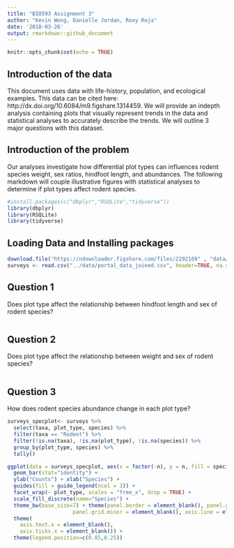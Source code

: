 ```yaml
---
title: "BIO593 Assignment 3"
author: "Kevin Wong, Danielle Jordan, Roxy Roja"
date: '2018-03-26'
output: rmarkdown::github_document
---
```


```r
knitr::opts_chunk$set(echo = TRUE)
```

## Introduction of the data

This document uses data with life-history, population, and ecological examples. This data can be cited here: http://dx.doi.org/10.6084/m9.figshare.1314459. We will provide an indepth analysis containing plots that visually represent trends in the data and statistical analyses to accurately describe the trends. We will outline 3 major questions with this dataset.

## Introduction of the problem

Our analyses investigate how differential plot types can influences rodent species weight, sex ratios, hindfoot length, and abundances. The following markdown will couple illustrative figures with statistical analyses to determine if plot types affect rodent species. 

```r
#install.packages(c("dbplyr","RSQLite","tidyverse"))
library(dbplyr)
library(RSQLite)
library(tidyverse)
```

## Loading Data and Installing packages
```r
download.file("https://ndownloader.figshare.com/files/2292169" , "data/portal_data_joined.csv") 
surveys <- read.csv("../data/portal_data_joined.csv", header=TRUE, na.strings = c("","NA")) #uploading csv
```

## Question 1
Does plot type affect the relationship between hindfoot length and sex of rodent species? 

``` r

```

## Question 2
Does plot type affect the relationship between weight and sex of rodent species? 
```r

```

## Question 3
How does rodent species abundance change in each plot type? 
```r
surveys_specplot<- surveys %>% 
  select(taxa, plot_type, species) %>%
  filter(taxa == "Rodent") %>% 
  filter(!is.na(taxa), !is.na(plot_type), !is.na(species)) %>%
  group_by(plot_type, species) %>%
  tally()

ggplot(data = surveys_specplot, aes(x = factor(-n), y = n, fill = species)) +
  geom_bar(stat="identity") +
  ylab("Counts") + xlab("Species") + 
  guides(fill = guide_legend(ncol = 3)) +
  facet_wrap(~ plot_type, scales = "free_x", drop = TRUE) +
  scale_fill_discrete(name="Species") +
  theme_bw(base_size=7) + theme(panel.border = element_blank(), panel.grid.major = element_blank(),
                     panel.grid.minor = element_blank(), axis.line = element_line(colour = "black")) +
  theme(
    axis.text.x = element_blank(),
    axis.ticks.x = element_blank()) +
  theme(legend.position=c(0.85,0.25)) 

```
